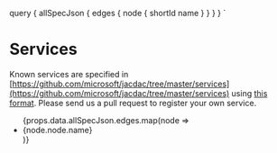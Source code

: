 
  query {
    allSpecJson {
      edges {
        node {
          shortId
          name
        }
      }
    }
  }
`

# Services

Known services are specified in [https://github.com/microsoft/jacdac/tree/master/services](https://github.com/microsoft/jacdac/tree/master/services)
using [this format](https://github.com/microsoft/jacdac/tree/master/spectool). Please send us a pull request to register your own service.

<ul>
    {props.data.allSpecJson.edges.map(node => <li>
        <Link to={`/services/${node.node.shortId}`}>{node.node.name}</Link>
    </li>)}
</ul>